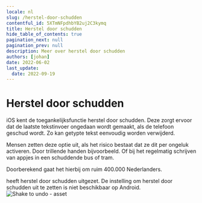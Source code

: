 ```yaml
---
locale: nl
slug: /herstel-door-schudden
contentful_id: 5XTmNFpdhbYB2uj2C3kymq
title: Herstel door schudden
hide_table_of_contents: true
pagination_next: null
pagination_prev: null
description: Meer over herstel door schudden
authors: [johan]
date: 2022-06-02
last_update:
  date: 2022-09-19
---
```


# Herstel door schudden

iOS kent de toegankelijksfunctie herstel door schudden. Deze zorgt ervoor dat de laatste tekstinvoer ongedaan wordt gemaakt, als de telefoon geschud wordt. Zo kan getypte tekst eenvoudig worden verwijderd.

Mensen zetten deze optie uit, als het risico bestaat dat ze dit per ongeluk activeren. Door trillende handen bijvoorbeeld. Of bij het regelmatig schrijven van appjes in een schuddende bus of tram.

Doorberekend gaat het hierbij om ruim 400.000 Nederlanders.

<TwoColumnBlock>
  <LeftColumn>
    <ColumnRow>
      <PercentageBlock
        metrics={[
          { title: 'Herstel door schudden uit', key: 'ios-accessibility_is_shake_to_undo_enabled-false', isPercentage: true }
        ]}
        linkLabel="Meer over herstel door schudden"
        linkUrl="/nl/stats/herstel-door-schudden">
        heeft herstel door schudden uitgezet.
      </PercentageBlock>
    </ColumnRow>
  </LeftColumn>
  <RightColumn>
    <ColumnRow>
      <TextBlock
        showBackgroundColor={true}>
        De instelling om herstel door schudden uit te zetten is niet beschikbaar op Android. 
        <CustomLink url="/nl/stats/herstel-door-schudden" label="Meer over herstel door schudden" external={false}/>
      </TextBlock>
    </ColumnRow>
  </RightColumn>
</TwoColumnBlock>

<Image src="/img/light/ov-2.2cab03c.jpg" alt="Shake to undo - asset"/>

